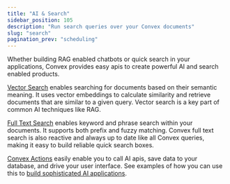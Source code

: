 ```yaml
---
title: "AI & Search"
sidebar_position: 105
description: "Run search queries over your Convex documents"
slug: "search"
pagination_prev: "scheduling"
---
```


Whether building RAG enabled chatbots or quick search in your applications,
Convex provides easy apis to create powerful AI and search enabled products.

[Vector Search](/search/vector-search.mdx) enables searching for documents based
on their semantic meaning. It uses vector embeddings to calculate similarity and
retrieve documents that are similar to a given query. Vector search is a key
part of common AI techniques like RAG.

[Full Text Search](/search/search.mdx) enables keyword and phrase search within
your documents. It supports both prefix and fuzzy matching. Convex full text
search is also reactive and always up to date like all Convex queries, making it
easy to build reliable quick search boxes.

[Convex Actions](functions/actions) easily enable you to call AI apis, save data
to your database, and drive your user interface. See examples of how you can use
this to [build sophisticated AI applications](https://stack.convex.dev/tag/AI).

<StackPosts query="AI" />
